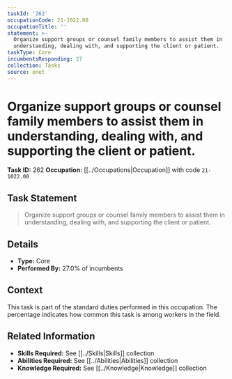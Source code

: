 ```yaml
---
taskId: '262'
occupationCode: 21-1022.00
occupationTitle: ''
statement: >-
  Organize support groups or counsel family members to assist them in
  understanding, dealing with, and supporting the client or patient.
taskType: Core
incumbentsResponding: 27
collection: Tasks
source: onet
---
```

# Organize support groups or counsel family members to assist them in understanding, dealing with, and supporting the client or patient.

**Task ID:** 262
**Occupation:** [[../Occupations|Occupation]] with code `21-1022.00`

## Task Statement

> Organize support groups or counsel family members to assist them in understanding, dealing with, and supporting the client or patient.

## Details

- **Type:** Core
- **Performed By:** 27.0% of incumbents

## Context

This task is part of the standard duties performed in this occupation. The percentage indicates how common this task is among workers in the field.

## Related Information

- **Skills Required:** See [[../Skills|Skills]] collection
- **Abilities Required:** See [[../Abilities|Abilities]] collection
- **Knowledge Required:** See [[../Knowledge|Knowledge]] collection
